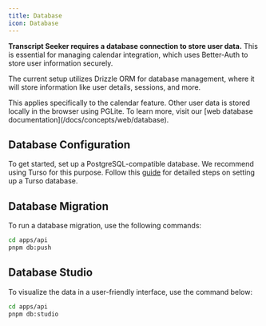 ```yaml
---
title: Database
icon: Database
---
```


**Transcript Seeker requires a database connection to store user data.** This is essential for managing calendar integration, which uses Better-Auth to store user information securely.

The current setup utilizes Drizzle ORM for database management, where it will store information like user details, sessions, and more.

<Callout>
  This applies specifically to the calendar feature. Other user data is stored
  locally in the browser using PGLite. To learn more, visit our [web database
  documentation](/docs/concepts/web/database).
</Callout>

## Database Configuration

To get started, set up a PostgreSQL-compatible database. We recommend using Turso for this purpose. Follow this [guide](/docs/guides/turso) for detailed steps on setting up a Turso database.

## Database Migration

To run a database migration, use the following commands:

```bash
cd apps/api
pnpm db:push
```

## Database Studio

To visualize the data in a user-friendly interface, use the command below:

```bash
cd apps/api
pnpm db:studio
```
